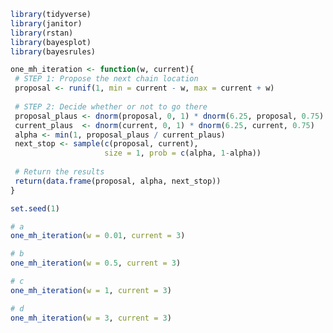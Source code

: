 ```r
library(tidyverse)
library(janitor)
library(rstan)
library(bayesplot)
library(bayesrules)
```

```r
one_mh_iteration <- function(w, current){
 # STEP 1: Propose the next chain location
 proposal <- runif(1, min = current - w, max = current + w)
  
 # STEP 2: Decide whether or not to go there
 proposal_plaus <- dnorm(proposal, 0, 1) * dnorm(6.25, proposal, 0.75)
 current_plaus  <- dnorm(current, 0, 1) * dnorm(6.25, current, 0.75)
 alpha <- min(1, proposal_plaus / current_plaus)
 next_stop <- sample(c(proposal, current), 
                     size = 1, prob = c(alpha, 1-alpha))
  
 # Return the results
 return(data.frame(proposal, alpha, next_stop))
}
```

```r
set.seed(1)

# a
one_mh_iteration(w = 0.01, current = 3)
```

```r
# b
one_mh_iteration(w = 0.5, current = 3)
```

```r
# c
one_mh_iteration(w = 1, current = 3)
```

```r
# d
one_mh_iteration(w = 3, current = 3)
```

